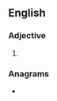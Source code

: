 ==English==

===Adjective===
{{head|en|adjective superlative form}}

# {{en-superlative of|leaky}}

===Anagrams===
* {{anagrams|en|a=aeeiklst|aleksite|seatlike}}